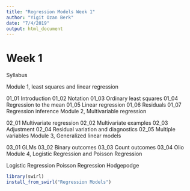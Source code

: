 ```yaml
---
title: "Regression Models Week 1"
author: "Yigit Ozan Berk"
date: "7/4/2019"
output: html_document
---
```


# Week 1

Syllabus

Module 1, least squares and linear regression

01_01 Introduction
01_02 Notation
01_03 Ordinary least squares
01_04 Regression to the mean
01_05 Linear regression
01_06 Residuals
01_07 Regression inference
Module 2, Multivariable regression

02_01 Multivariate regression
02_02 Multivariate examples
02_03 Adjustment
02_04 Residual variation and diagnostics
02_05 Multiple variables
Module 3, Generalized linear models

03_01 GLMs
03_02 Binary outcomes
03_03 Count outcomes
03_04 Olio
Module 4, Logistic Regression and Poisson Regression

Logistic Regression
Poisson Regression
Hodgepodge

```r
library(swirl)
install_from_swirl("Regression Models")
```

